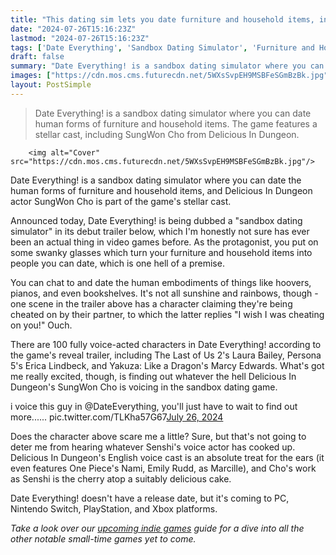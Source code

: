 ```yaml
---
title: "This dating sim lets you date furniture and household items, including pianos and baths, plus something monstrous voiced by Delicious In Dungeon's iconic Senshi"
date: "2024-07-26T15:16:23Z"
lastmod: "2024-07-26T15:16:23Z"
tags: ['Date Everything', 'Sandbox Dating Simulator', 'Furniture and Household Items', 'SungWon Cho', 'Delicious In Dungeon', 'Laura Bailey', 'Erica Lindbeck', 'Marcy Edwards', 'Persona 5', 'The Last of Us 2', 'Yakuza: Like a Dragon']
draft: false
summary: "Date Everything! is a sandbox dating simulator where you can date human forms of furniture and household items. The game features a stellar cast, including SungWon Cho from Delicious In Dungeon."
images: ["https://cdn.mos.cms.futurecdn.net/5WXsSvpEH9MSBFeSGmBzBk.jpg"]
layout: PostSimple
---
```

> Date Everything! is a sandbox dating simulator where you can date human forms of furniture and household items. The game features a stellar cast, including SungWon Cho from Delicious In Dungeon.


        <img alt="Cover" src="https://cdn.mos.cms.futurecdn.net/5WXsSvpEH9MSBFeSGmBzBk.jpg"/>
        
Date Everything! is a sandbox dating simulator where you can date the human forms of furniture and household items, and Delicious In Dungeon actor SungWon Cho is part of the game's stellar cast.

Announced today, Date Everything! is being dubbed a "sandbox dating simulator" in its debut trailer below, which I'm honestly not sure has ever been an actual thing in video games before. As the protagonist, you put on some swanky glasses which turn your furniture and household items into people you can date, which is one hell of a premise.

You can chat to and date the human embodiments of things like hoovers, pianos, and even bookshelves. It's not all sunshine and rainbows, though - one scene in the trailer above has a character claiming they're being cheated on by their partner, to which the latter replies "I wish I was cheating on you!" Ouch.

There are 100 fully voice-acted characters in Date Everything! according to the game's reveal trailer, including The Last of Us 2's Laura Bailey, Persona 5's Erica Lindbeck, and Yakuza: Like a Dragon's Marcy Edwards. What's got me really excited, though, is finding out whatever the hell Delicious In Dungeon's SungWon Cho is voicing in the sandbox dating game.

i voice this guy in @DateEverything, you'll just have to wait to find out more...... pic.twitter.com/TLKha57G67[July 26, 2024](https://twitter.com/ProZD/status/1816632417488371805)

Does the character above scare me a little? Sure, but that's not going to deter me from hearing whatever Senshi's voice actor has cooked up. Delicious In Dungeon's English voice cast is an absolute treat for the ears (it even features One Piece's Nami, Emily Rudd, as Marcille), and Cho's work as Senshi is the cherry atop a suitably delicious cake. 

Date Everything! doesn't have a release date, but it's coming to PC, Nintendo Switch, PlayStation, and Xbox platforms. 

*Take a look over our *[<em>upcoming indie games</em>](https://www.gamesradar.com/upcoming-indie-games/)* guide for a dive into all the other notable small-time games yet to come.*
        
